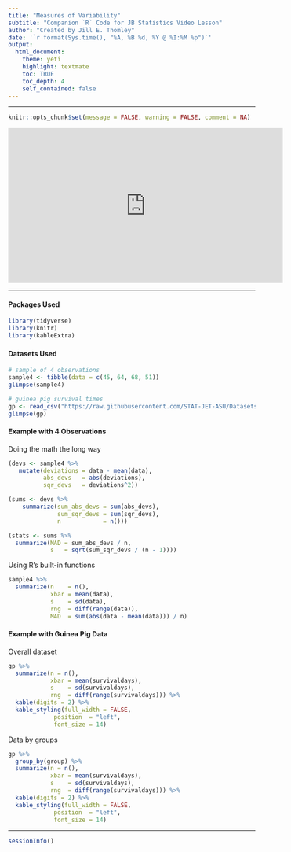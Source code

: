 ```yaml
---
title: "Measures of Variability"
subtitle: "Companion `R` Code for JB Statistics Video Lesson"
author: "Created by Jill E. Thomley"
date: '`r format(Sys.time(), "%A, %B %d, %Y @ %I:%M %p")`'
output: 
  html_document: 
    theme: yeti
    highlight: textmate
    toc: TRUE
    toc_depth: 4
    self_contained: false
---
```


***

```r
knitr::opts_chunk$set(message = FALSE, warning = FALSE, comment = NA)
```

<iframe width="560" height="315" src="https://www.youtube.com/embed/Cx2tGUze60s" title="YouTube video player" frameborder="0" allow="accelerometer; autoplay; clipboard-write; encrypted-media; gyroscope; picture-in-picture" allowfullscreen></iframe>

***

#### Packages Used

```r
library(tidyverse)
library(knitr)
library(kableExtra)
```

#### Datasets Used

```r
# sample of 4 observations
sample4 <- tibble(data = c(45, 64, 68, 51))
glimpse(sample4)

# guinea pig survival times
gp <- read_csv("https://raw.githubusercontent.com/STAT-JET-ASU/Datasets/master/JBStatistics/jbstatsguineapigs.csv")
glimpse(gp)
```

#### Example with 4 Observations

Doing the math the long way

```r
(devs <- sample4 %>% 
   mutate(deviations = data - mean(data),
          abs_devs   = abs(deviations),
          sqr_devs   = deviations^2))

(sums <- devs %>% 
    summarize(sum_abs_devs = sum(abs_devs),
              sum_sqr_devs = sum(sqr_devs),
              n            = n()))

(stats <- sums %>%
  summarize(MAD = sum_abs_devs / n,
            s   = sqrt(sum_sqr_devs / (n - 1))))
```

Using R's built-in functions

```r
sample4 %>% 
  summarize(n    = n(),
            xbar = mean(data),
            s    = sd(data),
            rng  = diff(range(data)),
            MAD  = sum(abs(data - mean(data))) / n)
```

#### Example with Guinea Pig Data

Overall dataset

```r
gp %>% 
  summarize(n = n(),
            xbar = mean(survivaldays),
            s    = sd(survivaldays),
            rng  = diff(range(survivaldays))) %>% 
  kable(digits = 2) %>% 
  kable_styling(full_width = FALSE,
             position  = "left",
             font_size = 14)
```

Data by groups

```r
gp %>%
  group_by(group) %>% 
  summarize(n = n(),
            xbar = mean(survivaldays),
            s    = sd(survivaldays),
            rng  = diff(range(survivaldays))) %>% 
  kable(digits = 2) %>% 
  kable_styling(full_width = FALSE,
             position  = "left",
             font_size = 14)
```


***
```r
sessionInfo()
```
